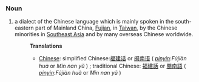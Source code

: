 ===Noun===

#a dialect of the Chinese language which is mainly spoken in the south-eastern part of Mainland China, [[Fujian]], in [[Taiwan]], by the Chinese minorities in [[Southeast Asia]] and by many overseas Chinese worldwide.
#:
#:'''Translations'''
#:*[[Chinese]]: simplified Chinese:[[福建话]] or [[闽南语]] ( ''[[pinyin]]'':''Fújiàn huà'' or ''Min nan yǔ'' ) ; traditional Chinese: [[福建話]] or [[閩南語]] ( ''[[pinyin]]'':''Fújiàn huà'' or ''Min nan yǔ'' )